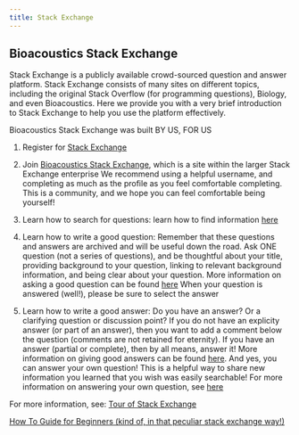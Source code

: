 ```yaml
---
title: Stack Exchange
---
```


## Bioacoustics Stack Exchange

Stack Exchange is a publicly available crowd-sourced question and answer platform. Stack Exchange consists of many sites on different topics, including the original Stack Overflow (for programming questions), Biology, and even Bioacoustics. Here we provide you with a very brief introduction to Stack Exchange to help you use the platform effectively.

Bioacoustics Stack Exchange was built BY US, FOR US

1.  Register for [Stack Exchange](https://stackexchange.com/){target="_blank"}

2.  Join [Bioacoustics Stack Exchange](https://bioacoustics.stackexchange.com/){target="_blank"}, which is a site within the larger Stack Exchange enterprise
    We recommend using a helpful username, and completing as much as the profile as you feel comfortable completing. This is a community, and we hope you can feel comfortable being yourself!
    
3.  Learn how to search for questions: learn how to find information [here](https://meta.stackexchange.com/help/searching#:~:text=Enter%20search%20terms%20in%20the,every%20page%2C%20and%20press%20Enter%20.){target="_blank"}

4.  Learn how to write a good question: Remember that these questions and answers are archived and will be useful down the road. Ask ONE question (not a series of questions), and be thoughtful about your title, providing background to your question, linking to relevant background information, and being clear about your question. More information on asking a good question can be found [here](https://stackoverflow.com/help/how-to-ask){target="_blank"} 
  When your question is answered (well!), please be sure to select the answer

5.  Learn how to write a good answer: Do you have an answer? Or a clarifying question or discussion point? If you do not have an explicity answer (or part of an answer), then you want to add a comment below the question (comments are not retained for eternity). If you have an answer (partial or complete), then by all means, answer it! More information on giving good answers can be found [here](https://meta.stackexchange.com/help/how-to-answer). And yes, you can answer your own question! This is a helpful way to share new information you learned that you wish was easily searchable! For more information on answering your own question, see [here](https://stackoverflow.com/help/self-answer#:~:text=If%20you%20have%20a%20question,on%20a%20Stack%20Exchange%20site.){target="_blank}

For more information, see:
[Tour of Stack Exchange](https://stackexchange.com/tour)

[How To Guide for Beginners (kind of, in that peculiar stack exchange way!)](https://meta.stackexchange.com/questions/73266/howto-guides-for-absolute-beginners)


